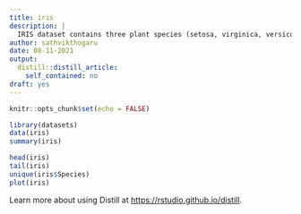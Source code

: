 ```yaml
---
title: iris
description: |
  IRIS dataset contains three plant species (setosa, virginica, versicolor) and four features measured for each sample.
author: sathvikthogaru
date: 08-11-2021
output:
  distill::distill_article:
    self_contained: no
draft: yes
---
```



```r
knitr::opts_chunk$set(echo = FALSE)
```

```r
library(datasets)
data(iris)
summary(iris)
```

```r
head(iris)
tail(iris)
unique(iris$Species)
plot(iris)
```

Learn more about using Distill at <https://rstudio.github.io/distill>.


